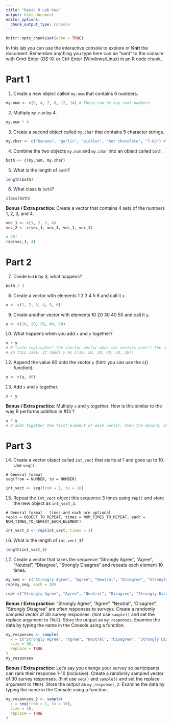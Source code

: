 ```yaml
---
title: "Basic R Lab Key"
output: html_document
editor_options: 
  chunk_output_type: console
---
```


```r
knitr::opts_chunk$set(echo = TRUE)
```



In this lab you can use the interactive console to explore or **Knit** the document. 
Remember anything you type here can be "sent" to the console with Cmd-Enter (OS-X) or Ctrl-Enter (Windows/Linux) in an R code chunk.


# Part 1

1. Create a new object called `my.num` that contains 6 numbers.
```r
my.num <- c(5, 4, 7, 8, 12, 14) # These can be any real numbers
```


2. Multiply `my.num` by 4.
```r
my.num * 4
```


3. Create a second object called `my.char` that contains 5 character strings.
```r
my.char <- c("banana", "garlic", "pickles", "hot chocolate", "7-Up") # Again,these can be anything
```


4. Combine the two objects `my.num` and `my.char` into an object called `both`.
```r
both <- c(my.num, my.char)
```


5. What is the length of `both`?
```r
length(both)
```


6. What class is `both`?
```r
class(both)
```


**Bonus / Extra practice**: Create a vector that contains 4 sets of the numbers 1, 2, 3, and 4.
```r
vec_1 <- c(1, 2, 3, 4)
vec_2 <- c(vec_1, vec_1, vec_1, vec_1)

# OR!
rep(vec_1, 4)
```


# Part 2

7. Divide `both` by 3, what happens?
```r
both / 3
```


8. Create a vector with elements 1 2 3 4 5 6 and call it `x`.
```r
x <- c(1, 2, 3, 4, 5, 6)
```


9. Create another vector with elements 10 20 30 40 50 and call it `y`.
```r
y <- c(10, 20, 30, 40, 50)
```


10. What happens when you add `x` and `y` together?
```r
x + y
# R "auto replicates" the shorter vector when the vectors aren't the same length - this is not what we want!
# In this case, it reads y as c(10, 20, 30, 40, 50, 10)!
```


12. Append the value 60 onto the vector `y` (hint: you can use the c() function).
```r
y <- c(y, 60)
```


13. Add `x` and `y` together.
```r
x + y
```


**Bonus / Extra practice**: Multiply `x` and `y` together. How is this similar to the way R performs addition in #13 ?
```r
x * y
# R adds together the first element of each vector, then the second, and so on. This order also applies when multiplying!
```


# Part 3

14. Create a vector object called `int_vect` that starts at 1 and goes up to 10. Use `seq()`.
```
# General format
seq(from = NUMBER, to = NUMBER)
```
```r
int_vect <- seq(from = 1, to = 10)
```


15. Repeat the `int_vect` object this sequence 3 times using `rep()` and store the new object as `int_vect_3`.
```
# General format - times and each are optional
rep(x = OBJECT_TO_REPEAT, times = NUM_TIMES_TO_REPEAT, each = NUM_TIMES_TO_REPEAT_EACH_ELEMENT)
```
```r
int_vect_3 <- rep(int_vect, times = 3)
```


16. What is the length of `int_vect_3`?
```r
length(int_vect_3)
```


17. Create a vector that takes the sequence "Strongly Agree", "Agree", "Neutral", "Disagree", "Strongly Disagree" and repeats each element 10 times.
```r
my_seq <- c("Strongly Agree", "Agree", "Neutral", "Disagree", "Strongly Disagree")
rep(my_seq, each = 10)

rep( c("Strongly Agree", "Agree", "Neutral", "Disagree", "Strongly Disagree"), each = 10 )
```


**Bonus / Extra practice**: "Strongly Agree", "Agree", "Neutral", "Disagree", "Strongly Disagree" are often responses to surveys. Create a randomly sampled vector of 30 survey responses. (hint use `sample()` and set the replace argument to `TRUE`). Store the output as `my_responses`. Examine the data by typing the name in the Console using a function.
```r
my_responses <- sample(
  x = c("Strongly Agree", "Agree", "Neutral", "Disagree", "Strongly Disagree"),
  size = 30,
  replace = TRUE
)
my_responses
```


**Bonus / Extra practice**: Let's say you change your survey so participants can rank their response 1-10 (inclusive). Create a randomly sampled vector of 30 survey responses. (hint use `seq()` and `sample()` and set the replace argument to `TRUE`). Store the output as `my_responses_2`. Examine the data by typing the name in the Console using a function.
```r
my_responses_2 <- sample(
  x = seq(from = 1, to = 10),
  size = 30,
  replace = TRUE
)
```
